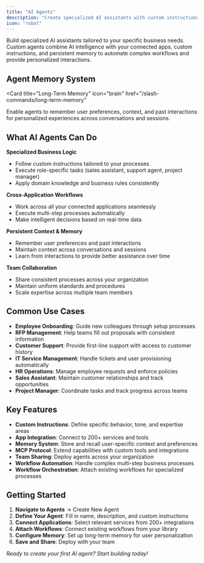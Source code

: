 ```yaml
---
title: "AI Agents"
description: "Create specialized AI assistants with custom instructions and persistent memory for your business processes"
icon: "robot"
---
```


Build specialized AI assistants tailored to your specific business needs. Custom agents combine AI intelligence with your connected apps, custom instructions, and persistent memory to automate complex workflows and provide personalized interactions.

## Agent Memory System

<Card
  title="Long-Term Memory"
  icon="brain"
  href="/slash-commands/long-term-memory"
>
  Enable agents to remember user preferences, context, and past interactions for
  personalized experiences across conversations and sessions.
</Card>

## What AI Agents Can Do

**Specialized Business Logic**

- Follow custom instructions tailored to your processes
- Execute role-specific tasks (sales assistant, support agent, project manager)
- Apply domain knowledge and business rules consistently

**Cross-Application Workflows**

- Work across all your connected applications seamlessly
- Execute multi-step processes automatically
- Make intelligent decisions based on real-time data

**Persistent Context & Memory**

- Remember user preferences and past interactions
- Maintain context across conversations and sessions
- Learn from interactions to provide better assistance over time

**Team Collaboration**

- Share consistent processes across your organization
- Maintain uniform standards and procedures
- Scale expertise across multiple team members

## Common Use Cases

- **Employee Onboarding**: Guide new colleagues through setup processes
- **RFP Management**: Help teams fill out proposals with consistent information
- **Customer Support**: Provide first-line support with access to customer history
- **IT Service Management**: Handle tickets and user provisioning automatically
- **HR Operations**: Manage employee requests and enforce policies
- **Sales Assistant**: Maintain customer relationships and track opportunities
- **Project Manager**: Coordinate tasks and track progress across teams

## Key Features

- **Custom Instructions**: Define specific behavior, tone, and expertise areas
- **App Integration**: Connect to 200+ services and tools
- **Memory System**: Store and recall user-specific context and preferences
- **MCP Protocol**: Extend capabilities with custom tools and integrations
- **Team Sharing**: Deploy agents across your organization
- **Workflow Automation**: Handle complex multi-step business processes
- **Workflow Orchestration**: Attach existing workflows for specialized processes

## Getting Started

1. **Navigate to Agents** → Create New Agent
2. **Define Your Agent**: Fill in name, description, and custom instructions
3. **Connect Applications**: Select relevant services from 200+ integrations
4. **Attach Workflows**: Connect existing workflows from your library
5. **Configure Memory**: Set up long-term memory for user personalization
6. **Save and Share**: Deploy with your team

_Ready to create your first AI agent? Start building today!_
